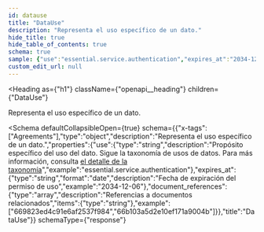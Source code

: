 ```yaml
---
id: datause
title: "DataUse"
description: "Representa el uso específico de un dato."
hide_title: true
hide_table_of_contents: true
schema: true
sample: {"use":"essential.service.authentication","expires_at":"2034-12-06","document_references":["669823ed4c91e6af2537f984","66b103a5d2e10ef171a9004b"]}
custom_edit_url: null
---
```



<Heading
  as={"h1"}
  className={"openapi__heading"}
  children={"DataUse"}
>
</Heading>



Representa el uso específico de un dato.

<Schema
	defaultCollapsibleOpen={true}
  schema={{"x-tags":["Agreements"],"type":"object","description":"Representa el uso específico de un dato.","properties":{"use":{"type":"string","description":"Propósito específico del uso del dato. Sigue la taxonomía de usos de datos. Para más información, consulta [el detalle de la taxonomía](/docs/integration-guide/taxonomy)","example":"essential.service.authentication"},"expires_at":{"type":"string","format":"date","description":"Fecha de expiración del permiso de uso","example":"2034-12-06"},"document_references":{"type":"array","description":"Referencias a documentos relacionados","items":{"type":"string"},"example":["669823ed4c91e6af2537f984","66b103a5d2e10ef171a9004b"]}},"title":"DataUse"}}
  schemaType={"response"}
>
  
</Schema>
            